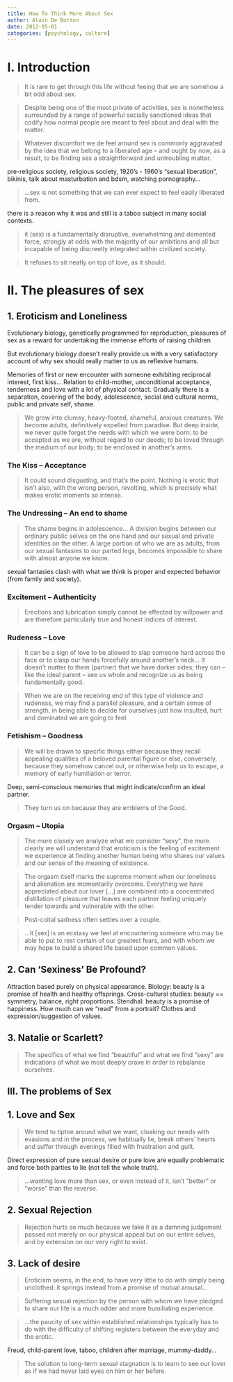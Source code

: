 ```yaml
---
title: How To Think More About Sex
author: Alain De Botton
date: 2012-05-01
categories: [psychology, culture]
---
```


# I. Introduction

> It is rare to get through this life without feeing that we are somehow a bit odd about sex.

> Despite being one of the most private of activities, sex is nonetheless surrounded by a range of powerful socially sanctioned ideas that codify how normal people are meant to feel about and deal with the matter.

> Whatever discomfort we de feel around sex is commonly aggravated by the idea that we belong to a liberated age -- and ought by now, as a result, to be finding sex a straightforward and untroubling matter.

pre-religious society, religious society, 1920's - 1960's "sexual liberation", bikinis, talk about masturbation and bdsm, watching pornography...

> ...sex is not something that we can ever expect to feel easily liberated from.

there is a reason why it was and still is a taboo subject in many social contexts.

> it (sex) is a fundamentally disruptive, overwhelming and demented force, strongly at odds with the majority of our ambitions and all but incapable of being discreetly integrated within civilized society.

> It refuses to sit neatly on top of love, as it should.


# II. The pleasures of sex
## 1. Eroticism and Loneliness

Evolutionary biology, genetically programmed for reproduction, pleasures of sex as a reward for undertaking the immense efforts of raising children

But evolutionary biology doesn't really provide us with a very satisfactory account of why sex should really matter to us as reflexive humans.

Memories of first or new encounter with someone exhibiting reciprocal interest, first kiss... Relation to child-mother, unconditional acceptance, tenderness and love with a lot of physical contact. Gradually there is a separation, covering of the body, adolescence, social and cultural norms, public and private self, shame.

> We grow into clumsy, heavy-footed, shameful, anxious creatures. We become adults, definitively expelled from paradise. But deep inside, we never quite forget the needs with which we were born: to be accepted as we are, without regard to our deeds; to be loved through the medium of our body; to be enclosed in another’s arms.


### The Kiss -- Acceptance

> It could sound disgusting, and that’s the point. Nothing is erotic that isn’t also, with the wrong person, revolting, which is precisely what makes erotic moments so intense.


### The Undressing -- An end to shame

> The shame begins in adolescence... A division begins between our ordinary public selves on the one hand and our sexual and private identities on the other. A large portion of who we are as adults, from our sexual fantasies to our parted legs, becomes impossible to share with almost anyone we know.

sexual fantasies clash with what we think is proper and expected behavior (from family and society).


### Excitement -- Authenticity

> Erections and lubrication simply cannot be effected by willpower and are therefore particularly true and honest indices of interest.


### Rudeness -- Love

> It can be a sign of love to be allowed to slap someone hard across the face or to clasp our hands forcefully around another’s neck... It doesn’t matter to them (partner) that we have darker sides;  they can -- like the ideal parent -- see us whole and recognize us as being fundamentally good.

> When we are on the receiving end of this type of violence and rudeness, we may find a parallel pleasure, and a certain sense of strength, in being able to decide for ourselves just how insulted, hurt and dominated we are going to feel.


### Fetishism -- Goodness

> We will be drawn to specific things either because they recall appealing qualities of a beloved parental figure or else, conversely, because they somehow cancel out, or otherwise help us to escape, a memory of early humiliation or terror.

Deep, semi-conscious memories that might indicate/confirm an ideal partner.

> They turn us on because they are emblems of the Good.


### Orgasm -- Utopia

> The more closely we analyze what we consider "sexy", the more clearly we will understand that eroticism is the feeling of excitement we experience at finding another human being who shares our values and our sense of the meaning of existence.

> The orgasm itself marks the supreme moment when our loneliness and alienation are momentarily overcome. Everything we have appreciated about our lover [...] are combined into a concentrated distillation of pleasure that leaves each partner feeling uniquely tender towards and vulnerable with the other.

> Post-coital sadness often settles over a couple.

> ...it [sex] is an ecstasy we feel at encountering someone who may be able to put to rest certain of our greatest fears, and with whom we may hope to build a shared life based upon common values.


## 2. Can 'Sexiness' Be Profound?

Attraction based purely on physical appearance.
Biology: beauty is a promise of health and healthy offsprings.
Cross-cultural studies: beauty == symmetry, balance, right proportions.
Stendhal: beauty is a promise of happiness. How much can we "read" from a portrait?
Clothes and expression/suggestion of values.


## 3. Natalie or Scarlett?

> The specifics of what we find "beautiful" and what we find "sexy" are indications of what we most deeply crave in order to rebalance ourselves.


## III. The problems of Sex
## 1. Love and Sex

> We tend to tiptoe around what we want, cloaking our needs with evasions and in the process, we habitually lie, break others’ hearts and suffer through evenings filled with frustration and guilt.

Direct expression of pure sexual desire or pure love are equally problematic and force both parties to lie (not tell the whole truth).

> ...wanting love more than sex, or even instead of it, isn’t "better" or "worse" than the reverse.


## 2. Sexual Rejection

> Rejection hurts so much because we take it as a damning judgement passed not merely on our physical appeal but on our entire selves, and by extension on our very right to exist.


## 3. Lack of desire

> Eroticism seems, in the end, to have very little to do with simply being unclothed: it springs instead from a promise of mutual arousal...

> Suffering sexual rejection by the person with whom we have pledged to share our life is a much odder and more humiliating experience.

> ...the paucity of sex within established relationships typically has to do with the difficulty of shifting registers between the everyday and the erotic.

Freud, child-parent love, taboo, children after marriage, mummy-daddy...

> The solution to long-term sexual stagnation is to learn to see our lover as if we had never laid eyes on him or her before.
